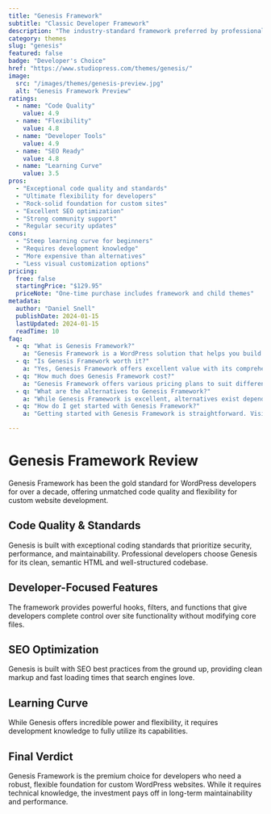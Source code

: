```yaml
---
title: "Genesis Framework"
subtitle: "Classic Developer Framework"
description: "The industry-standard framework preferred by professional developers for building robust, custom WordPress websites with exceptional coding standards."
category: themes
slug: "genesis"
featured: false
badge: "Developer's Choice"
href: "https://www.studiopress.com/themes/genesis/"
image:
  src: "/images/themes/genesis-preview.jpg"
  alt: "Genesis Framework Preview"
ratings:
  - name: "Code Quality"
    value: 4.9
  - name: "Flexibility"
    value: 4.8
  - name: "Developer Tools"
    value: 4.9
  - name: "SEO Ready"
    value: 4.8
  - name: "Learning Curve"
    value: 3.5
pros:
  - "Exceptional code quality and standards"
  - "Ultimate flexibility for developers"
  - "Rock-solid foundation for custom sites"
  - "Excellent SEO optimization"
  - "Strong community support"
  - "Regular security updates"
cons:
  - "Steep learning curve for beginners"
  - "Requires development knowledge"
  - "More expensive than alternatives"
  - "Less visual customization options"
pricing:
  free: false
  startingPrice: "$129.95"
  priceNote: "One-time purchase includes framework and child themes"
metadata:
  author: "Daniel Snell"
  publishDate: 2024-01-15
  lastUpdated: 2024-01-15
  readTime: 10
faq:
  - q: "What is Genesis Framework?"
    a: "Genesis Framework is a WordPress solution that helps you build and optimize your website with powerful features and excellent performance."
  - q: "Is Genesis Framework worth it?"
    a: "Yes, Genesis Framework offers excellent value with its comprehensive feature set, regular updates, and reliable support. It's a solid investment for serious WordPress users."
  - q: "How much does Genesis Framework cost?"
    a: "Genesis Framework offers various pricing plans to suit different needs. Check their official website for current pricing and special offers."
  - q: "What are the alternatives to Genesis Framework?"
    a: "While Genesis Framework is excellent, alternatives exist depending on your specific needs. Consider your requirements for features, budget, and ease of use when comparing options."
  - q: "How do I get started with Genesis Framework?"
    a: "Getting started with Genesis Framework is straightforward. Visit their official website, choose a plan that fits your needs, and follow their setup documentation or tutorials."

---
```


# Genesis Framework Review

Genesis Framework has been the gold standard for WordPress developers for over a decade, offering unmatched code quality and flexibility for custom website development.

## Code Quality & Standards

Genesis is built with exceptional coding standards that prioritize security, performance, and maintainability. Professional developers choose Genesis for its clean, semantic HTML and well-structured codebase.

## Developer-Focused Features

The framework provides powerful hooks, filters, and functions that give developers complete control over site functionality without modifying core files.

## SEO Optimization

Genesis is built with SEO best practices from the ground up, providing clean markup and fast loading times that search engines love.

## Learning Curve

While Genesis offers incredible power and flexibility, it requires development knowledge to fully utilize its capabilities.

## Final Verdict

Genesis Framework is the premium choice for developers who need a robust, flexible foundation for custom WordPress websites. While it requires technical knowledge, the investment pays off in long-term maintainability and performance.